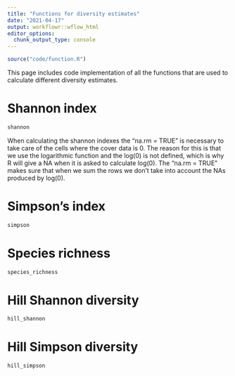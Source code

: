 ---
title: "Functions for diversity estimates"
date: "2021-04-17"
output: workflowr::wflow_html
editor_options:
  chunk_output_type: console
---

```{r, include=FALSE}
source("code/function.R")
```

This page includes code implementation of all the functions that are used to calculate different diversity estimates.

<h1> Shannon index </h1>
```{r}
shannon
```

When calculating the shannon indexes the "na.rm = TRUE" is necessary to take care of the cells where the cover data is 0. The reason for this is that we use the logarithmic function and the log(0) is not defined, which is why R will give a NA when it is asked to calculate log(0). The "na.rm = TRUE" makes sure that when we sum the rows we don't take into account the NAs produced by log(0).


<h1> Simpson's index</h1>
```{r}
simpson
```


<h1> Species richness </h1>
```{r}
species_richness
```

<h1> Hill Shannon diversity </h1>

```{r}
hill_shannon
```

<h1> Hill Simpson diversity </h1>
```{r}
hill_simpson
```




<br>
<br>
<br>
<br>
<br>
<br>
<br>
<br>
<br>
<br>
<br>
<br>

